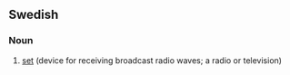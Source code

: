 ==Swedish==

===Noun===
{{infl|sv|noun|g=c}}

# [[set]] (device for receiving broadcast radio waves; a radio or television)

{{tbot entry|Swedish|set|2007|November}}